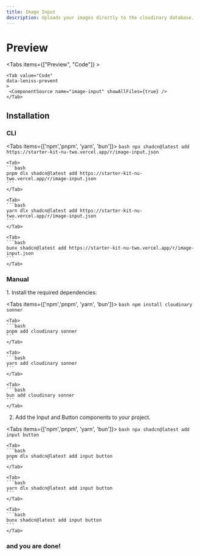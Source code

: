 ```yaml
---
title: Image Input 
description: Uploads your images directly to the cloudinary database.
---
```


# Preview

<Tabs items={["Preview", "Code"]} >
    <Tab value="Preview">
        <ImageInput />
    </Tab>

    <Tab value="Code" 
    data-leniss-prevent
    >
     <ComponentSource name="image-input" showAllFiles={true} />
    </Tab>
</Tabs>

## Installation

### CLI

<Tabs items={['npm','pnpm', 'yarn', 'bun']}>
    <Tab>
    ```bash
    npx shadcn@latest add https://starter-kit-nu-two.vercel.app/r/image-input.json
    ```
    </Tab>

    <Tab>
    ```bash
    pnpm dlx shadcn@latest add https://starter-kit-nu-two.vercel.app/r/image-input.json
    ```
    </Tab>

    <Tab>
    ```bash
    yarn dlx shadcn@latest add https://starter-kit-nu-two.vercel.app/r/image-input.json
    ```
    </Tab>

    <Tab>
    ```bash
    bunx shadcn@latest add https://starter-kit-nu-two.vercel.app/r/image-input.json
    ```
    </Tab>
</Tabs>

### Manual

<Steps>

<Step>
1. Install the required dependencies:

<Tabs items={['npm','pnpm', 'yarn', 'bun']}>
    <Tab>
    ```bash
    npm install cloudinary sonner
    ```
    </Tab>

    <Tab>
    ```bash
    pnpm add cloudinary sonner
    ```
    </Tab>

    <Tab>
    ```bash
    yarn add cloudinary sonner
    ```
    </Tab>

    <Tab>
    ```bash
    bun add cloudinary sonner
    ```
    </Tab>
</Tabs>
</Step>

<Step>

2. Add the Input and Button components to your project.

<Tabs items={['npm','pnpm', 'yarn', 'bun']}>
    <Tab>
    ```bash
    npx shadcn@latest add input button
    ```
    </Tab>

    <Tab>
    ```bash
    pnpm dlx shadcn@latest add input button
    ```
    </Tab>

    <Tab>
    ```bash
    yarn dlx shadcn@latest add input button
    ```
    </Tab>

    <Tab>
    ```bash
    bunx shadcn@latest add input button
    ```
    </Tab>
</Tabs>
</Step>
</Steps>

### and you are done!